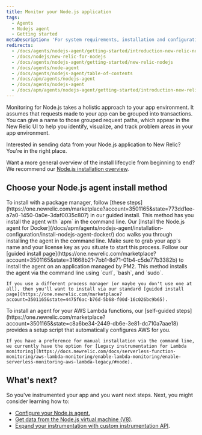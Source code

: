 ```yaml
---
title: Monitor your Node.js application
tags:
  - Agents
  - Nodejs agent
  - Getting started
metaDescription: 'For system requirements, installation and configuration procedures, and troubleshooting tips for New Relic''s Node.js agent, start here.'
redirects:
  - /docs/agents/nodejs-agent/getting-started/introduction-new-relic-nodejs
  - /docs/nodejs/new-relic-for-nodejs
  - /docs/agents/nodejs-agent/getting-started/new-relic-nodejs
  - /docs/agents/node-agent
  - /docs/agents/nodejs-agent/table-of-contents
  - /docs/apm/agents/nodejs-agent
  - /docs/agents/nodejs-agent
  - /docs/apm/agents/nodejs-agent/getting-started/introduction-new-relic-nodejs
---
```


Monitoring for Node.js takes a holistic approach to your app environment. It assumes that requests made to your app can be grouped into transactions. You can give a name to those grouped request paths, which appear in the New Relic UI to help you identify, visualize, and track problem areas in your app environment.

Interested in sending data from your Node.js application to New Relic? You're in the right place. 

Want a more general overview of the install lifecycle from beginning to end? We recommend our [Node.js installation overview](/docs/apm/agents/nodejs-agent/getting-started/introduction-newrelic-nodejs). 

## Choose your Node.js agent install method

<CollapserGroup>
  <Collapser
        id="package-manager"
        title="Install with a package manager"
    >
  To install with a package manager, follow [these steps](https://one.newrelic.com/marketplace?account=3501165&state=773dd1ee-a7a0-1450-0a0e-3daf0035c807) in our guided install. This method has you install the agent with `apm` in the command line. 
  </Collapser>
  <Collapser
        id="docker"
        title="Install for apps deployed in Docker containers"
    >
    Our [Install the Node.js agent for Docker](/docs/apm/agents/nodejs-agent/installation-configuration/install-nodejs-agent-docker/) doc walks you through installing the agent in the command line. Make sure to grab your app's name and your license key as you situate to start this process. 
  </Collapser>
  <Collapser
        id="host"
        title="Install on a host"
    >
    Follow our [guided install page](https://one.newrelic.com/marketplace?account=3501165&state=31668b21-7bb1-8d71-01b4-c5de77b3382b) to install the agent on an application managed by PM2. This method installs the agent via the command line using `curl`, `bash`, and `sudo`.    

    If you use a different process manager (or maybe you don't use one at all), then you'll want to install via our standard [guided install page](https://one.newrelic.com/marketplace?account=3501165&state=4475f6ac-b76d-5b68-f00d-16c026bc9b65). 
  </Collapser>
  <Collapser
        id="aws-lambda"
        title="Install method for AWS Lambda"
    >
    To install an agent for your AWS Lambda functions, our [self-guided steps](https://one.newrelic.com/marketplace?account=3501165&state=c8a6be34-2449-db6e-3e81-dc710a7aae18) provides a setup script that automatically configures AWS for you. 
    
    If you have a preference for manual installation via the command line, we currently have the option for [Legacy instrumentation for Lambda monitoring](https://docs.newrelic.com/docs/serverless-function-monitoring/aws-lambda-monitoring/enable-lambda-monitoring/enable-serverless-monitoring-aws-lambda-legacy/#node).  
  </Collapser>
</CollapserGroup> 

## What's next?

So you've instrumented your app and you want next steps. Next, you might consider learning how to:

* [Configure your Node.js agent.](https://docs.newrelic.com/docs/apm/agents/nodejs-agent/installation-configuration/nodejs-agent-configuration/)
*  [Get data from the Node.js virtual machine (V8)](https://docs.newrelic.com/docs/apm/agents/nodejs-agent/extend-your-instrumentation/nodejs-vm-measurements/).
* [Expand your instrumentation with custom instrumentation API](https://docs.newrelic.com/docs/apm/agents/nodejs-agent/extend-your-instrumentation/nodejs-custom-instrumentation).